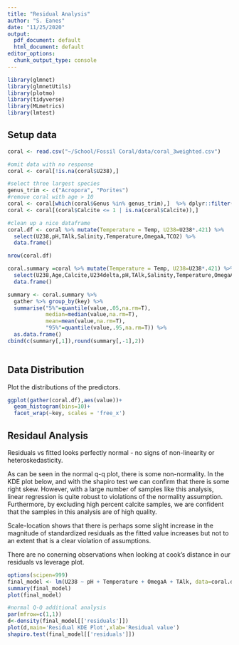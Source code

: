 ```yaml
---
title: "Residual Analysis"
author: "S. Eanes"
date: "11/25/2020"
output:
  pdf_document: default
  html_document: default
editor_options:
  chunk_output_type: console
---
```


```r
library(glmnet)
library(glmnetUtils)
library(plotmo)
library(tidyverse)
library(MLmetrics)
library(lmtest)
```

## Setup data

```r
coral <- read.csv("~/School/Fossil Coral/data/coral_3weighted.csv")

#omit data with no response
coral <- coral[!is.na(coral$U238),]

#select three largest species
genus_trim <- c("Acropora", "Porites")
#remove coral with age > 10
coral <- coral[which(coral$Genus %in% genus_trim),]  %>% dplyr::filter(Age < 10)
coral <- coral[(coral$Calcite <= 1 | is.na(coral$Calcite)),]

#clean up a nice dataframe
coral.df <- coral %>% mutate(Temperature = Temp, U238=U238*.421) %>%
  select(U238,pH,TAlk,Salinity,Temperature,OmegaA,TCO2) %>%
  data.frame()

nrow(coral.df)
```

```r
coral.summary =coral %>% mutate(Temperature = Temp, U238=U238*.421) %>%
  select(U238,Age,Calcite,U234delta,pH,TAlk,Salinity,Temperature,OmegaA,TCO2) %>%
  data.frame()

summary <- coral.summary %>%
  gather %>% group_by(key) %>%
  summarise("5%"=quantile(value,.05,na.rm=T),
            median=median(value,na.rm=T),
            mean=mean(value,na.rm=T),
            "95%"=quantile(value,.95,na.rm=T)) %>%
  as.data.frame()
cbind(c(summary[,1]),round(summary[,-1],2))
  
```

## Data Distribution

Plot the distributions of the predictors. 
```r
ggplot(gather(coral.df),aes(value))+
  geom_histogram(bins=10)+
  facet_wrap(~key, scales = 'free_x')
```

## Residaul Analysis

Residuals vs fitted looks perfectly normal - no signs of non-linearity or heteroskedasticity.

As can be seen in the normal q-q plot, there is some non-normality. In the KDE plot below, and with the shapiro test we can confirm that there is some right skew. However, with a large number of samples like this analysis, linear regression is quite robust to violations of the normality assumption. Furthermore, by excluding high percent calcite samples, we are confident that the samples in this analysis are of high quality. 

Scale-location shows that there is perhaps some slight increase in the magnitude of standardized residuals as the fitted value increases but not to an extent that is a clear violation of assumptions. 

There are no conerning observations when looking at cook's distance in our residuals vs leverage plot.

```r
options(scipen=999)
final_model <- lm(U238 ~ pH + Temperature + OmegaA + TAlk, data=coral.df)
summary(final_model)
plot(final_model)
```

```r
#normal Q-Q additional analysis
par(mfrow=c(1,1))
d<-density(final_model[['residuals']])
plot(d,main='Residual KDE Plot',xlab='Residual value')
shapiro.test(final_model[['residuals']])
```
